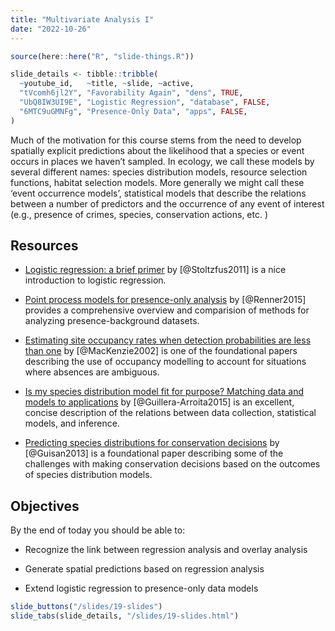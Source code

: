 ```yaml
---
title: "Multivariate Analysis I"
date: "2022-10-26"
---
```


```r
source(here::here("R", "slide-things.R"))

slide_details <- tibble::tribble(
  ~youtube_id,   ~title, ~slide, ~active,
  "tVcomh6jl2Y", "Favorability Again", "dens", TRUE,
  "UbQ8IW3UI9E", "Logistic Regression", "database", FALSE,
  "6MTC9uGMNFg", "Presence-Only Data", "apps", FALSE,
)
```

Much of the motivation for this course stems from the need to develop spatially explicit predictions about the likelihood that a species or event occurs in places we haven't sampled. In ecology, we call these models by several different names: species distribution models, resource selection functions, habitat selection models. More generally we might call these 'event occurrence models', statistical models that describe the relations between a number of predictors and the occurrence of any event of interest (e.g., presence of crimes, species, conservation actions, etc. )

## Resources

- <i class="fas fa-external-link-square-alt"></i> [Logistic regression: a brief primer](https://onlinelibrary.wiley.com/doi/10.1111/j.1553-2712.2011.01185.x) by [@Stoltzfus2011] is a nice introduction to logistic regression.

- <i class="fas fa-external-link-square-alt"></i> [Point process models for presence-only analysis](https://besjournals.onlinelibrary.wiley.com/doi/10.1111/2041-210X.12352) by [@Renner2015] provides a comprehensive overview and comparision of methods for analyzing presence-background datasets.

- <i class="fas fa-external-link-square-alt"></i> [Estimating site occupancy rates when detection probabilities are less than one](https://esajournals.onlinelibrary.wiley.com/doi/full/10.1890/0012-9658%282002%29083%5B2248%3AESORWD%5D2.0.CO%3B2) by [@MacKenzie2002] is one of the foundational papers describing the use of occupancy modelling to account for situations where absences are ambiguous.

- <i class="fas fa-external-link-square-alt"></i> [Is my species distribution model fit for purpose? Matching data and models to applications](https://onlinelibrary.wiley.com/doi/full/10.1111/geb.12268) by [@Guillera-Arroita2015] is an excellent, concise description of the relations between data collection, statistical models, and inference.

- <i class="fas fa-external-link-square-alt"></i> [Predicting species distributions for conservation decisions](https://onlinelibrary.wiley.com/doi/full/10.1111/ele.12189) by [@Guisan2013] is a foundational paper describing some of the challenges with making conservation decisions based on the outcomes of species distribution models.

## Objectives

By the end of today you should be able to:

- Recognize the link between regression analysis and overlay analysis

- Generate spatial predictions based on regression analysis

- Extend logistic regression to presence-only data models

```r
slide_buttons("/slides/19-slides")
slide_tabs(slide_details, "/slides/19-slides.html")
```

